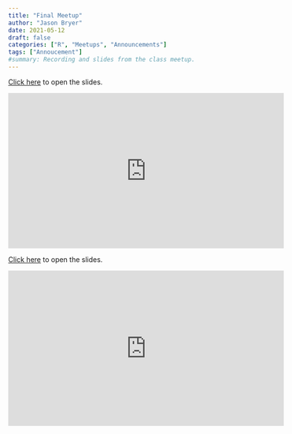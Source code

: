 ```yaml
---
title: "Final Meetup"
author: "Jason Bryer"
date: 2021-05-12
draft: false
categories: ["R", "Meetups", "Announcements"]
tags: ["Annoucement"]
#summary: Recording and slides from the class meetup.
---
```



[Click here](/slides/11-Final_Meetup.html#1) to open the slides.

<iframe width="560" height="315" src="https://www.youtube.com/embed/G9aW0B-ocJw" frameborder="0" allow="accelerometer; autoplay; clipboard-write; encrypted-media; gyroscope; picture-in-picture" allowfullscreen></iframe>

<!--more-->

[Click here](/slides/11-Final_Meetup.html#1) to open the slides.


<iframe width="560" height="315" src="https://www.youtube.com/embed/G9aW0B-ocJw" frameborder="0" allow="accelerometer; autoplay; clipboard-write; encrypted-media; gyroscope; picture-in-picture" allowfullscreen></iframe>

